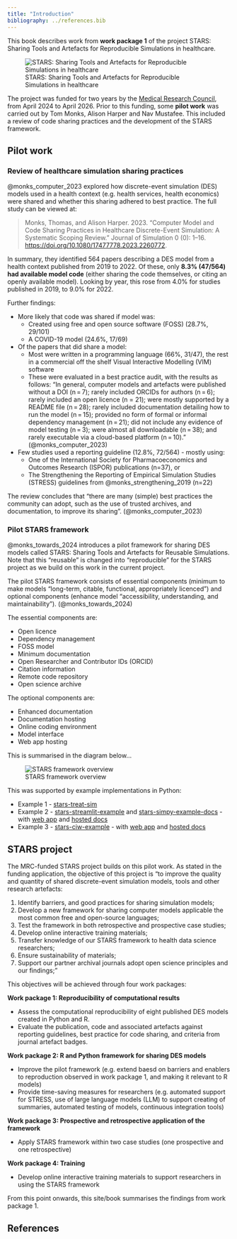 ```yaml
---
title: "Introduction"
bibliography: ../references.bib
---
```


This book describes work from **work package 1** of the project STARS: Sharing Tools and Artefacts for Reproducible Simulations in healthcare.

![STARS: Sharing Tools and Artefacts for Reproducible Simulations in healthcare](../images/stars_banner.png)

The project was funded for two years by the [Medical Research Council](https://gtr.ukri.org/projects?ref=MR%2FZ503915%2F1), from April 2024 to April 2026. Prior to this funding, some **pilot work** was carried out by Tom Monks, Alison Harper and Nav Mustafee. This included a review of code sharing practices and the development of the STARS framework.

## Pilot work

### Review of healthcare simulation sharing practices

@monks_computer_2023 explored how discrete-event simulation (DES) models used in a health context (e.g. health services, health economics) were shared and whether this sharing adhered to best practice. The full study can be viewed at:

> Monks, Thomas, and Alison Harper. 2023. “Computer Model and Code Sharing Practices in Healthcare Discrete-Event Simulation: A Systematic Scoping Review.” Journal of Simulation 0 (0): 1–16. <https://doi.org/10.1080/17477778.2023.2260772>.

In summary, they identified 564 papers describing a DES model from a health context published from 2019 to 2022. Of these, only **8.3% (47/564) had available model code** (either sharing the code themselves, or citing an openly available model). Looking by year, this rose from 4.0% for studies published in 2019, to 9.0% for 2022.

Further findings:

* More likely that code was shared if model was:
    * Created using free and open source software (FOSS) (28.7%, 29/101)
    * A COVID-19 model (24.6%, 17/69)
* Of the papers that did share a model:
    * Most were written in a programming language (66%, 31/47), the rest in a commercial off the shelf Visual Interactive Modelling (VIM) software
    * These were evaluated in a best practice audit, with the results as follows: "In general, computer models and artefacts were published without a DOI (n = 7); rarely included ORCIDs for authors (n = 6); rarely included an open licence (n = 21); were mostly supported by a README file (n = 28); rarely included documentation detailing how to run the model (n = 15); provided no form of formal or informal dependency management (n = 21); did not include any evidence of model testing (n = 3); were almost all downloadable (n = 38); and rarely executable via a cloud-based platform (n = 10)." (@monks_computer_2023)
* Few studies used a reporting guideline (12.8%, 72/564) - mostly using:
    * One of the International Society for Pharmacoeconomics and Outcomes Research (ISPOR) publications (n=37), or
    * The Strengthening the Reporting of Empirical Simulation Studies (STRESS) guidelines from @monks_strengthening_2019 (n=22)

The review concludes that "there are many (simple) best practices the community can adopt, such as the use of trusted archives, and documentation, to improve its sharing". (@monks_computer_2023)

### Pilot STARS framework

@monks_towards_2024 introduces a pilot framework for sharing DES models called STARS: Sharing Tools and Artefacts for Reusable Simulations. Note that this "reusable" is changed into "reproducible" for the STARS project as we build on this work in the current project.

The pilot STARS framework consists of essential components (minimum to make models "long-term, citable, functional, appropriately licenced") and optional components (enhance model "accessibility, understanding, and maintainability"). (@monks_towards_2024)

The essential components are:

* Open licence
* Dependency management
* FOSS model
* Minimum documentation
* Open Researcher and Contributor IDs (ORCID)
* Citation information
* Remote code repository
* Open science archive

The optional components are:

* Enhanced documentation
* Documentation hosting
* Online coding environment
* Model interface
* Web app hosting

This is summarised in the diagram below...

![STARS framework overview](../images/stars_framework_overview.png){.lightbox}

This was supported by example implementations in Python:

* Example 1 - [stars-treat-sim](https://github.com/pythonhealthdatascience/stars-treat-sim)
* Example 2 - [stars-streamlit-example](https://github.com/pythonhealthdatascience/stars-streamlit-example) and [stars-simpy-example-docs](https://github.com/pythonhealthdatascience/stars-simpy-example-docs) - with [web app](https://stars-simpy-example.streamlit.app/) and [hosted docs](https://pythonhealthdatascience.github.io/stars-simpy-example-docs)
* Example 3 - [stars-ciw-example](https://github.com/pythonhealthdatascience/stars-ciw-example) - with [web app](https://pythonhealthdatascience.shinyapps.io/stars-ciw-examplar) and [hosted docs](https://pythonhealthdatascience.github.io/stars-ciw-example)

## STARS project

The MRC-funded STARS project builds on this pilot work. As stated in the funding application, the objective of this project is "to improve the quality and quantity of shared discrete-event
simulation models, tools and other research artefacts:

1. Identify barriers, and good practices for sharing simulation models;
2. Develop a new framework for sharing computer models applicable the most common free and open-source languages;
3. Test the framework in both retrospective and prospective case studies;
4. Develop online interactive training materials;
5. Transfer knowledge of our STARS framework to health data science researchers;
6. Ensure sustainability of materials;
7. Support our partner archival journals adopt open science principles and our findings;"

This objectives will be achieved through four work packages:

**Work package 1: Reproducibility of computational results**

* Assess the computational reproducibility of eight published DES models created in Python and R.
* Evaluate the publication, code and associated artefacts against reporting guidelines, best practice for code sharing, and criteria from journal artefact badges.

**Work package 2: R and Python framework for sharing DES models**

* Improve the pilot framework (e.g. extend baesd on barriers and enablers to reproduction observed in work package 1, and making it relevant to R models)
* Provide time-saving measures for researchers (e.g. automated support for STRESS, use of large language models (LLM) to support creating of summaries, automated testing of models, continuous integration tools)

**Work package 3: Prospective and retrospective application of the framework**

* Apply STARS framework within two case studies (one prospective and one retrospective)

**Work package 4: Training**

* Develop online interactive training materials to support researchers in using the STARS framework

From this point onwards, this site/book summarises the findings from work package 1.

## References